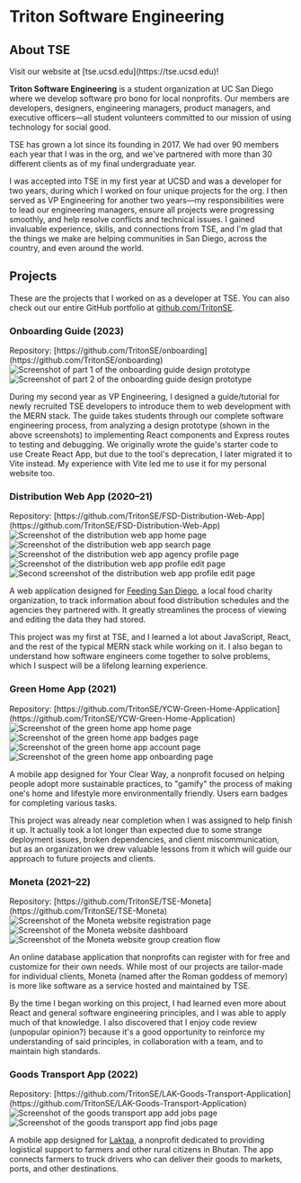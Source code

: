 
<Banner>

# Triton Software Engineering

</Banner>

## About TSE

<aside>
  <p>Visit our website at [tse.ucsd.edu](https://tse.ucsd.edu)!</p>
</aside>

**Triton Software Engineering** is a student organization at UC San Diego where
we develop software pro bono for local nonprofits. Our members are developers,
designers, engineering managers, product managers, and executive
officers&mdash;all student volunteers committed to our mission of using
technology for social good.

TSE has grown a lot since its founding in 2017. We had over 90 members each year
that I was in the org, and we've partnered with more than 30 different clients
as of my final undergraduate year.

I was accepted into TSE in my first year at UCSD and was a developer for two
years, during which I worked on four unique projects for the org. I then served
as VP Engineering for another two years&mdash;my responsibilities were to lead
our engineering managers, ensure all projects were progressing smoothly, and
help resolve conflicts and technical issues. I gained invaluable experience,
skills, and connections from TSE, and I'm glad that the things we make are
helping communities in San Diego, across the country, and even around the world.

## Projects

These are the projects that I worked on as a developer at TSE. You can also
check out our entire GitHub portfolio at
[github.com/TritonSE](https://github.com/TritonSE).

### Onboarding Guide (2023)

<aside>
  Repository:
  [https://github.com/TritonSE/onboarding](https://github.com/TritonSE/onboarding)
</aside>

<ImageCarousel>
  <Image
    source="/images/tse/onboarding/part1.png"
    width={718}
    height={320}
    alt="Screenshot of part 1 of the onboarding guide design prototype"
  />
  <Image
    source="/images/tse/onboarding/part2.png"
    width={718}
    height={320}
    alt="Screenshot of part 2 of the onboarding guide design prototype"
  />
</ImageCarousel>

During my second year as VP Engineering, I designed a guide/<wbr />tutorial for
newly recruited TSE developers to introduce them to web development with the
MERN stack. The guide takes students through our complete software engineering
process, from analyzing a design prototype (shown in the above screenshots) to
implementing React components and Express routes to testing and debugging. We
originally wrote the guide's starter code to use Create React App, but due to
the tool's deprecation, I later migrated it to Vite instead. My experience with
Vite led me to use it for my personal website too.

### Distribution Web App (2020&ndash;21)

<aside>
  Repository:
  [https://github.com/TritonSE/FSD-Distribution-Web-App](https://github.com/TritonSE/FSD-Distribution-Web-App)
</aside>

<ImageCarousel>
  <Image
    source="/images/tse/distribution-web-app/home.png"
    width={640}
    height={400}
    alt="Screenshot of the distribution web app home page"
  />
  <Image
    source="/images/tse/distribution-web-app/search.png"
    width={640}
    height={400}
    alt="Screenshot of the distribution web app search page"
  />
  <Image
    source="/images/tse/distribution-web-app/profile.png"
    width={640}
    height={400}
    alt="Screenshot of the distribution web app agency profile page"
  />
  <Image
    source="/images/tse/distribution-web-app/edit1.png"
    width={640}
    height={400}
    alt="Screenshot of the distribution web app profile edit page"
  />
  <Image
    source="/images/tse/distribution-web-app/edit2.png"
    width={640}
    height={400}
    alt="Second screenshot of the distribution web app profile edit page"
  />
</ImageCarousel>

A web application designed for [Feeding San Diego](https://feedingsandiego.org),
a local food charity organization, to track information about food distribution
schedules and the agencies they partnered with. It greatly streamlines the
process of viewing and editing the data they had stored.

This project was my first at TSE, and I learned a lot about JavaScript, React,
and the rest of the typical MERN stack while working on it. I also began to
understand how software engineers come together to solve problems, which I
suspect will be a lifelong learning experience.

### Green Home App (2021)

<aside>
  Repository:
  [https://github.com/TritonSE/YCW-Green-Home-Application](https://github.com/TritonSE/YCW-Green-Home-Application)
</aside>

<ImageCarousel>
  <Image
    source="/images/tse/your-clear-way/home.png"
    width={185}
    height={400}
    alt="Screenshot of the green home app home page"
  />
  <Image
    source="/images/tse/your-clear-way/badges.png"
    width={185}
    height={400}
    alt="Screenshot of the green home app badges page"
  />
  <Image
    source="/images/tse/your-clear-way/account.png"
    width={185}
    height={400}
    alt="Screenshot of the green home app account page"
  />
  <Image
    source="/images/tse/your-clear-way/onboarding.png"
    width={185}
    height={400}
    alt="Screenshot of the green home app onboarding page"
  />
</ImageCarousel>

A mobile app designed for Your Clear Way, a nonprofit focused on helping people
adopt more sustainable practices, to "gamify" the process of making one's home
and lifestyle more environmentally friendly. Users earn badges for completing
various tasks.

This project was already near completion when I was assigned to help finish it
up. It actually took a lot longer than expected due to some strange deployment
issues, broken dependencies, and client miscommunication, but as an organization
we drew valuable lessons from it which will guide our approach to future
projects and clients.

### Moneta (2021&ndash;22)

<aside>
  Repository:
  [https://github.com/TritonSE/TSE-Moneta](https://github.com/TritonSE/TSE-Moneta)
</aside>

<ImageCarousel>
  <Image
    source="/images/tse/moneta/register.png"
    width={640}
    height={400}
    alt="Screenshot of the Moneta website registration page"
  />
  <Image
    source="/images/tse/moneta/dashboard.png"
    width={640}
    height={400}
    alt="Screenshot of the Moneta website dashboard"
  />
  <Image
    source="/images/tse/moneta/create-group.png"
    width={640}
    height={400}
    alt="Screenshot of the Moneta website group creation flow"
  />
</ImageCarousel>

An online database application that nonprofits can register with for free and
customize for their own needs. While most of our projects are tailor-made for
individual clients, Moneta (named after the Roman goddess of memory) is more
like software as a service hosted and maintained by TSE.

By the time I began working on this project, I had learned even more about React
and general software engineering principles, and I was able to apply much of
that knowledge. I also discovered that I enjoy code review (unpopular opinion?)
because it's a good opportunity to reinforce my understanding of said
principles, in collaboration with a team, and to maintain high standards.

### Goods Transport App (2022)

<aside>
  Repository:
  [https://github.com/TritonSE/LAK-Goods-Transport-Application](https://github.com/TritonSE/LAK-Goods-Transport-Application)
</aside>

<ImageCarousel>
  <Image
    source="/images/tse/laktaa/add-jobs.png"
    width={209}
    height={400}
    alt="Screenshot of the goods transport app add jobs page"
  />
  <Image
    source="/images/tse/laktaa/find-jobs.png"
    width={209}
    height={400}
    alt="Screenshot of the goods transport app find jobs page"
  />
</ImageCarousel>

A mobile app designed for
[Laktaa](https://laktaa.medium.com/getting-started-ba193caa1f39), a nonprofit
dedicated to providing logistical support to farmers and other rural citizens in
Bhutan. The app connects farmers to truck drivers who can deliver their goods to
markets, ports, and other destinations.

<PinkSquare />
